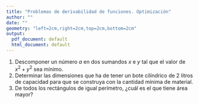 ```yaml
---
title: "Problemas de derivabilidad de funciones. Optimización"
author: ""
date: ""
geometry: "left=2cm,right=2cm,top=2cm,bottom=2cm"
output:
  pdf_document: default
  html_document: default
---
```


1. Descomponer un número $a$ en dos sumandos $x$ e $y$ tal que el valor de $x^2+y^2$ sea mínimo.
1. Determinar las dimensiones que ha de tener un bote cilíndrico de 2 litros de capacidad para que se construya con la cantidad mínima de material.
1. De todos los rectángulos de igual perímetro, ¿cuál es el que tiene área mayor?